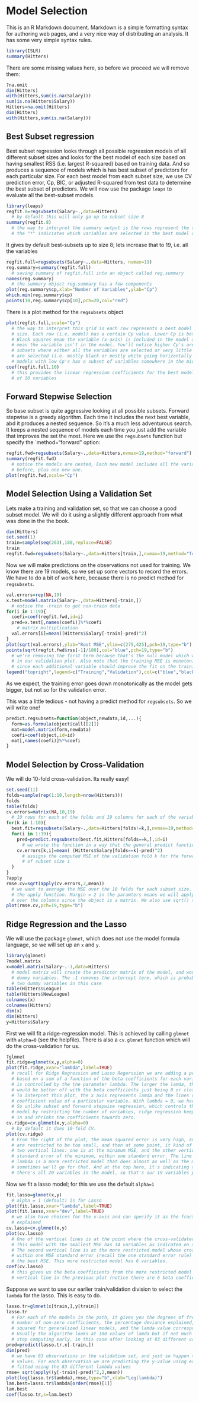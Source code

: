 Model Selection
================

This is an R Markdown document. Markdown is a simple formatting syntax for authoring web pages,
and a very nice way of distributing an analysis. It has some very simple syntax rules.


```r
library(ISLR)
summary(Hitters)
```
There are some missing values here, so before we proceed we will remove them:

```r
?na.omit
dim(Hitters)
with(Hitters,sum(is.na(Salary)))
sum(is.na(Hitters$Salary))
Hitters=na.omit(Hitters)
dim(Hitters)
with(Hitters,sum(is.na(Salary)))
```



Best Subset regression
------------------------
Best subset regression looks through all possible regression models of all different subset sizes and looks for the best model of each size based on having smallest RSS (i.e. largest R-squared) based on training data. And so produces a sequence of models which is has best subset of predictors for each particular size. For each best model from each subset size, we use CV prediction error, Cp, BIC, or adjusted R-squared from test data to determine the best subset of predictors.
We will now use the package `leaps` to evaluate all the best-subset models.
```r
library(leaps)
regfit.8=regsubsets(Salary~.,data=Hitters)
  # by default this will only go up to subset size 8 
summary(regfit.8)
  # the way to interpret the summary output is the rows represent the subset size and
  # the "*" indiciates which variables are selected in the best model of that subset size
```
It gives by default best-subsets up to size 8; lets increase that to 19, i.e. all the variables
```r
regfit.full=regsubsets(Salary~.,data=Hitters, nvmax=19)
reg.summary=summary(regfit.full)
  # saving summary of regfit.full into an object called reg.summary
names(reg.summary)
  # the summary object reg.summary has a few components
plot(reg.summary$cp,xlab="Number of Variables",ylab="Cp")
which.min(reg.summary$cp)
points(10,reg.summary$cp[10],pch=20,col="red")
```
There is a plot method for the `regsubsets`  object
```r
plot(regfit.full,scale="Cp")
  # the way to interpret this grid is each row represents a best model from each subset
  # size. Each row (i.e. model) has a certain Cp value. Lower Cp is better.
  # Black squares mean the variable (x-axis) is included in the model and white squares
  # mean the variable isn't in the model. You'll notice higher Cp's are associated with
  # subsets where either all the variables are selected or very little of the variables
  # are selected (i.e. mostly black or mostly white going horizontally across), and the
  # models with low Cp's has a subset of variables somewhere in the middle.
coef(regfit.full,10)
  # this provides the linear regression coefficients for the best model with subset size
  # of 10 variables
```



Forward Stepwise Selection
--------------------------
So base subset is quite aggressive looking at all possible subsets. Forward stepwise is a greedy algorithm. Each time it includes the next best variable, abd it produces a nested sequence. So it's a much less adventurous search. It keeps a nested sequence of models each time you just add the variable that improves the set the most.
Here we use the `regsubsets` function but specify the `method="forward" option:
```r
regfit.fwd=regsubsets(Salary~.,data=Hitters,nvmax=19,method="forward")
summary(regfit.fwd)
  # notice the models are nested, Each new model includes all the variables that were
  # before, plus one new one.
plot(regfit.fwd,scale="Cp")
```




Model Selection Using a Validation Set
---------------------------------------
Lets make a training and validation set, so that we can choose a good subset model.
We will do it using a slightly different approach from what was done in the the book.
```r
dim(Hitters)
set.seed(1)
train=sample(seq(263),180,replace=FALSE)
train
regfit.fwd=regsubsets(Salary~.,data=Hitters[train,],nvmax=19,method="forward")
```
Now we will make predictions on the observations not used for training. We know there are 19 models, so we set up some vectors to record the errors. We have to do a bit of work here, because there is no predict method for `regsubsets`.
```r
val.errors=rep(NA,19)
x.test=model.matrix(Salary~.,data=Hitters[-train,])
  # notice the -train to get non-train data
for(i in 1:19){
  coefi=coef(regfit.fwd,id=i)
  pred=x.test[,names(coefi)]%*%coefi
    # matrix multiplication
  val.errors[i]=mean((Hitters$Salary[-train]-pred)^2)
}
plot(sqrt(val.errors),ylab="Root MSE",ylim=c(275,425),pch=19,type="b")
points(sqrt(regfit.fwd$rss[-1]/180),col="blue",pch=19,type="b")
  # we're removing the first term because that's the null model which was not included
  # in our validation plot. Also note that the training MSE is monotonically decreasing
  # since each additional variable should improve the fit on the training data
legend("topright",legend=c("Training","Validation"),col=c("blue","black"),pch=19)
```
As we expect, the training error goes down monotonically as the model gets bigger, but not so for the validation error.

This was a little tedious - not having a predict method for `regsubsets`. So we will write one!
```r
predict.regsubsets=function(object,newdata,id,...){
  form=as.formula(object$call[[2]])
  mat=model.matrix(form,newdata)
  coefi=coef(object,id=id)
  mat[,names(coefi)]%*%coefi
}
```




Model Selection by Cross-Validation
-----------------------------------
We will do 10-fold cross-validation. Its really easy!
```r
set.seed(11)
folds=sample(rep(1:10,length=nrow(Hitters)))
folds
table(folds)
cv.errors=matrix(NA,10,19)
  # 10 rows for each of the folds and 19 columns for each of the variable subset sizes
for(k in 1:10){
  best.fit=regsubsets(Salary~.,data=Hitters[folds!=k,],nvmax=19,method="forward")
  for(i in 1:19){
    pred=predict.regsubsets(best.fit,Hitters[folds==k,],id=i)
      # we wrote the function in a way that the general predict function can also work
    cv.errors[k,i]=mean( (Hitters$Salary[folds==k]-pred)^2)
      # assigns the computed MSE of the validation fold k for the forward stepwise model
      # of subset size i 
  }
}
?apply
rmse.cv=sqrt(apply(cv.errors,2,mean))
  # we want to average the MSE over the 10 folds for each subset size. To do this we use
  # the apply function. Margin = 2 in the paramters means we will apply the mean function
  # over the columns since the object is a matrix. We also use sqrt() to get the root MSE
plot(rmse.cv,pch=19,type="b")
```



Ridge Regression and the Lasso
-------------------------------
We will use the package `glmnet`, which does not use the model formula language, so we will set up an `x` and `y`.
```r
library(glmnet)
?model.matrix
x=model.matrix(Salary~.-1,data=Hitters)
  # model matrix will create the predictor matrix of the model, and would expand factors to
  # dummy variables. The -1 removes the intercept term, which is probably why League has
  # two dummy variables in this case
table(Hitters$League)
table(Hitters$NewLeague)
colnames(x)
colnames(Hitters)
dim(x)
dim(Hitters)
y=Hitters$Salary
```
First we will fit a ridge-regression model. This is achieved by calling `glmnet` with `alpha=0` (see the helpfile). There is also a `cv.glmnet` function which will do the cross-validation for us. 
```r
?glmnet
fit.ridge=glmnet(x,y,alpha=0)
plot(fit.ridge,xvar="lambda",label=TRUE)
  # recall for Ridge Regression and Lasso Regerssion we are adding a penalty to the RSS
  # based on a sum of a function of the beta coefficients for each variable. This penalty
  # is controlled by the the paramater lambda. The larger the lamda, the more the RRS 
  # would be better off with the beta coefficients just being 0 or close to 0.
  # To interpret this plot, the x axis represents lamda and the lines represent the beta
  # coefficient value of a particular variable. With lambda = 0, we have OLS regression.
  # So unlike subset and forward stepwise regression, which controls the complexity of a
  # model by restricting the number of variables, ridge regression keeps all the variables
  # in and shrinks the coefficients towards zero.
cv.ridge=cv.glmnet(x,y,alpha=0)
  # by default it does 10-fold CV. 
plot(cv.ridge)
  # From the right of the plot, the mean squared error is very high, and the coefficients
  # are restricted to be too small, and then at some point, it kind of levels off. There's
  # two vertical lines: one is at the minimum MSE, and the other vertical line is at one
  # standard error of the minimum, within one standard error. The line at the higher
  # lambda is a more restricted model that does almost as well as the minimum, and
  # sometimes we'll go for that. And at the top here, it's indicating that at all stages,
  # there's all 20 variables in the model, so that's our 19 variables plus the intercept.
```
Now we fit a lasso model; for this we use the default `alpha=1`
```r
fit.lasso=glmnet(x,y)
  # alpha = 1 (default) is for Lasso
plot(fit.lasso,xvar="lambda",label=TRUE)
plot(fit.lasso,xvar="dev",label=TRUE)
  # we also have choices for the x-axis and can specify it as the fraction of deviance
  # explained
cv.lasso=cv.glmnet(x,y)
plot(cv.lasso)
  # One of the vertical lines is at the point where the cross-validated MSE is smallest.
  # This model with the smallest MSE has 14 variables as indicated on the top of the chart.
  # The second vertical line is at the more restricted model whose cross-validated MSE is
  # within one MSE standard error (recall the one standard error rule) of the model with
  # the best MSE. This more restricted model has 6 variables.
coef(cv.lasso)
  # this gives us the beta coefficients from the more restricted model identified by the
  # vertical line in the previous plot (notice there are 6 beta coefficients.
```

 Suppose we want to use our earlier train/validation division to select the `lambda` for the lasso.
 This is easy to do.
```r
lasso.tr=glmnet(x[train,],y[train])
lasso.tr
  # For each of the models in the path, it gives you the degrees of freedom, which is the
  # number of non-zero coefficients, the percentage deviance explained, which is like r
  # squared for generalized linear models, and the lamda value corresponding to that fit.
  # Usually the algorithm looks at 100 values of lamda but if not much is changing it will
  # stop computing early, in this case after looking at 83 different values of lamda
pred=predict(lasso.tr,x[-train,])
dim(pred)
  # we have 83 observations in the validation set, and just so happen to have 83 lamda
  # values. For each observation we are predicting the y-value using each of the 83 models
  # fitted using the 83 different lambda values
rmse= sqrt(apply((y[-train]-pred)^2,2,mean))
plot(log(lasso.tr$lambda),rmse,type="b",xlab="Log(lambda)")
lam.best=lasso.tr$lambda[order(rmse)[1]]
lam.best
coef(lasso.tr,s=lam.best)
```
